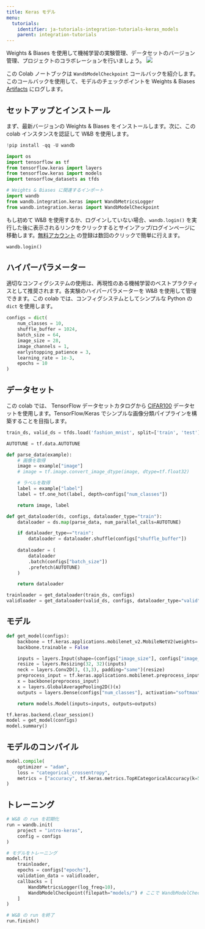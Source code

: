 ```yaml
---
title: Keras モデル
menu:
  tutorials:
    identifier: ja-tutorials-integration-tutorials-keras_models
    parent: integration-tutorials
---
```


<Card title="Try in Colab" href="https://colab.research.google.com/github/wandb/examples/blob/master/colabs/keras/Use_WandbModelCheckpoint_in_your_Keras_workflow.ipynb" icon="python"/>
Weights & Biases を使用して機械学習の実験管理、データセットのバージョン管理、プロジェクトのコラボレーションを行いましょう。

<Frame>
    <img src="/images/tutorials/huggingface-why.png"  />
</Frame>

この Colab ノートブックは `WandbModelCheckpoint` コールバックを紹介します。このコールバックを使用して、モデルのチェックポイントを Weights & Biases [Artifacts](/ja/models/artifacts/) にログします。

## セットアップとインストール

まず、最新バージョンの Weights & Biases をインストールします。次に、この colab インスタンスを認証して W&B を使用します。

```python
!pip install -qq -U wandb
```

```python
import os
import tensorflow as tf
from tensorflow.keras import layers
from tensorflow.keras import models
import tensorflow_datasets as tfds

# Weights & Biases に関連するインポート
import wandb
from wandb.integration.keras import WandbMetricsLogger
from wandb.integration.keras import WandbModelCheckpoint
```

もし初めて W&B を使用するか、ログインしていない場合、`wandb.login()` を実行した後に表示されるリンクをクリックするとサインアップ/ログインページに移動します。[無料アカウント](https://wandb.ai/signup) の登録は数回のクリックで簡単に行えます。

```python
wandb.login()
```

## ハイパーパラメーター

適切なコンフィグシステムの使用は、再現性のある機械学習のベストプラクティスとして推奨されます。各実験のハイパーパラメーターを W&B を使用して管理できます。この colab では、コンフィグシステムとしてシンプルな Python の `dict` を使用します。

```python
configs = dict(
    num_classes = 10,
    shuffle_buffer = 1024,
    batch_size = 64,
    image_size = 28,
    image_channels = 1,
    earlystopping_patience = 3,
    learning_rate = 1e-3,
    epochs = 10
)
```

## データセット

この colab では、 TensorFlow データセットカタログから [CIFAR100](https://www.tensorflow.org/datasets/catalog/cifar100) データセットを使用します。TensorFlow/Keras でシンプルな画像分類パイプラインを構築することを目指します。

```python
train_ds, valid_ds = tfds.load('fashion_mnist', split=['train', 'test'])
```

```python
AUTOTUNE = tf.data.AUTOTUNE

def parse_data(example):
    # 画像を取得
    image = example["image"]
    # image = tf.image.convert_image_dtype(image, dtype=tf.float32)

    # ラベルを取得
    label = example["label"]
    label = tf.one_hot(label, depth=configs["num_classes"])

    return image, label

def get_dataloader(ds, configs, dataloader_type="train"):
    dataloader = ds.map(parse_data, num_parallel_calls=AUTOTUNE)

    if dataloader_type=="train":
        dataloader = dataloader.shuffle(configs["shuffle_buffer"])
      
    dataloader = (
        dataloader
        .batch(configs["batch_size"])
        .prefetch(AUTOTUNE)
    )

    return dataloader
```

```python
trainloader = get_dataloader(train_ds, configs)
validloader = get_dataloader(valid_ds, configs, dataloader_type="valid")
```

## モデル

```python
def get_model(configs):
    backbone = tf.keras.applications.mobilenet_v2.MobileNetV2(weights='imagenet', include_top=False)
    backbone.trainable = False

    inputs = layers.Input(shape=(configs["image_size"], configs["image_size"], configs["image_channels"]))
    resize = layers.Resizing(32, 32)(inputs)
    neck = layers.Conv2D(3, (3,3), padding="same")(resize)
    preprocess_input = tf.keras.applications.mobilenet.preprocess_input(neck)
    x = backbone(preprocess_input)
    x = layers.GlobalAveragePooling2D()(x)
    outputs = layers.Dense(configs["num_classes"], activation="softmax")(x)

    return models.Model(inputs=inputs, outputs=outputs)
```

```python
tf.keras.backend.clear_session()
model = get_model(configs)
model.summary()
```

## モデルのコンパイル

```python
model.compile(
    optimizer = "adam",
    loss = "categorical_crossentropy",
    metrics = ["accuracy", tf.keras.metrics.TopKCategoricalAccuracy(k=5, name='top@5_accuracy')]
)
```

## トレーニング

```python
# W&B の run を初期化
run = wandb.init(
    project = "intro-keras",
    config = configs
)

# モデルをトレーニング
model.fit(
    trainloader,
    epochs = configs["epochs"],
    validation_data = validloader,
    callbacks = [
        WandbMetricsLogger(log_freq=10),
        WandbModelCheckpoint(filepath="models/") # ここで WandbModelCheckpoint を使用しています
    ]
)

# W&B の run を終了
run.finish()
```
